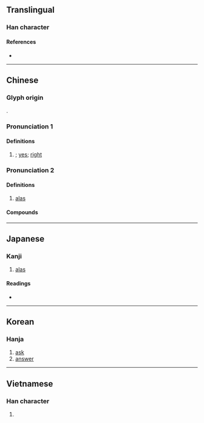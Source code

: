 {{also|誒}}
{{character info/new}}
==Translingual==

===Han character===
{{Han char|rn=30|rad=口|as=07|sn=10|four=63034|canj=RIOK|ids=⿰口矣}}

====References====
* {{Han ref|kx=0192.040|dkj=03701|dj=0411.120|hdz=10635.060|uh=5509|ud=21769|bh=ADFC|bd=44540}}

----

==Chinese==
{{zh-forms}}

===Glyph origin===
{{Han etym}}
{{Han compound|口|矣|ls=psc|c1=s|c2=p|t1=mouth}}.

===Pronunciation 1===
{{zh-pron
|m=āi
|c=aai1,oi1
|mn=ml:ai/qz,xm,zz:ài/tw:haih
|h=pfs=ái
|cat=intj
}}

====Definitions====
{{zh-hanzi}}

# {{non-gloss definition|interjection or grunt of agreement}}; [[yes]]; [[right]]

===Pronunciation 2===
{{zh-pron
|m=ài
|c=aai1,oi1
|mn=haih
|h=pfs=ái
|cat=intj
}}

====Definitions====
{{zh-hanzi}}

# [[alas]]

====Compounds====
{{zh-der|唉聲歎氣|唉呀|唉聲嘆氣|唉唷}}

{{zh-cat|Intermediate}}

----

==Japanese==

===Kanji===
{{ja-kanji|grade=|rs=口07}}

# [[alas]]

====Readings====
* {{ja-readings
|goon=い, き
|kanon=あい, かい
|kun=[[ああ]] (aa), [[ああおお]] (aaoo), [[いやいやこたえる]] (iyaiyakotaeru)}}

----

==Korean==

===Hanja===
{{ko-hanja|hangeul=애|rv=ae|mr=ae|y=ay}}

# [[ask]]
# [[answer]]

----

==Vietnamese==

===Han character===
{{vi-hantu|[[ai]], [[hãy]], [[hởi]], [[hỡi]], [[hễ]], [[hĩ]], [[hơi]]|rs=口07}}

# {{defn|lang=vi}}